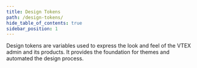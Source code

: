 ```yaml
---
title: Design Tokens
path: /design-tokens/
hide_table_of_contents: true
sidebar_position: 1
---
```



Design tokens are variables used to express the look and feel of the VTEX admin and its products. It provides the foundation for themes and automated the design process.

<TokensTable items={tokens} />

